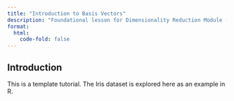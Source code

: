 ```yaml
---
title: "Introduction to Basis Vectors"
description: "Foundational lesson for Dimensionality Reduction Module (structure is work in progress)"
format:
  html:
    code-fold: false
---
```


## Introduction

This is a template tutorial. The Iris dataset is explored here as an example in R. 
